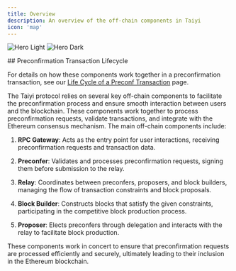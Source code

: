```yaml
---
title: Overview
description: An overview of the off-chain components in Taiyi
icon: 'map'
---
```


<img
  className="block dark:hidden"
  src="/images/architecture.png"
  alt="Hero Light"
/>
<img
  className="hidden dark:block"
  src="/images/architecture.png"
  alt="Hero Dark"
/>

<Note type="info">
## Preconfirmation Transaction Lifecycle

For details on how these components work together in a preconfirmation transaction, see our [Life Cycle of a Preconf Transaction](/learn/fundamentals/life_cycle_of_a_preconf_tx) page. 
</Note>

The Taiyi protocol relies on several key off-chain components to facilitate the preconfirmation process and ensure smooth interaction between users and the blockchain. These components work together to process preconfirmation requests, validate transactions, and integrate with the Ethereum consensus mechanism. The main off-chain components include:

1. **RPC Gateway**: Acts as the entry point for user interactions, receiving preconfirmation requests and transaction data.

2. **Preconfer**: Validates and processes preconfirmation requests, signing them before submission to the relay.

3. **Relay**: Coordinates between preconfers, proposers, and block builders, managing the flow of transaction constraints and block proposals.

4. **Block Builder**: Constructs blocks that satisfy the given constraints, participating in the competitive block production process.

5. **Proposer**: Elects preconfers through delegation and interacts with the relay to facilitate block production.

These components work in concert to ensure that preconfirmation requests are processed efficiently and securely, ultimately leading to their inclusion in the Ethereum blockchain.

